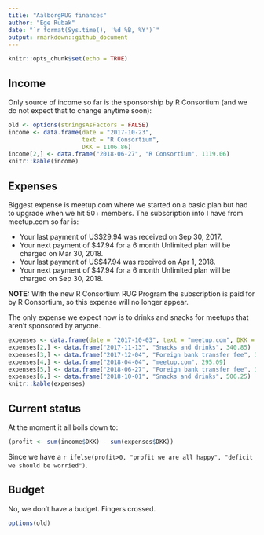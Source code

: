 ```yaml
---
title: "AalborgRUG finances"
author: "Ege Rubak"
date: "`r format(Sys.time(), '%d %B, %Y')`"
output: rmarkdown::github_document
---
```


```r
knitr::opts_chunk$set(echo = TRUE)
```

## Income

Only source of income so far is the sponsorship by R Consortium (and we do not
expect that to change anytime soon):
```r
old <- options(stringsAsFactors = FALSE)
income <- data.frame(date = "2017-10-23",
                     text = "R Consortium",
                     DKK = 1106.86)
income[2,] <- data.frame("2018-06-27", "R Consortium", 1119.06)
knitr::kable(income)
```

## Expenses

Biggest expense is meetup.com where we started on a basic plan but had to upgrade
when we hit 50+ members. The subscription info I have from meetup.com so far is:

- Your last payment of US$29.94 was received on Sep 30, 2017.
- Your next payment of $47.94 for a 6 month Unlimited plan will be charged on Mar 30, 2018.
- Your last payment of US$47.94 was received on Apr 1, 2018.
- Your next payment of $47.94 for a 6 month Unlimited plan will be charged on Sep 30, 2018.

**NOTE:** With the new R Consortium RUG Program the subscription is paid for by
R Consortium, so this expense will no longer appear.

The only expense we expect now is to drinks and snacks
for meetups that aren't sponsored by anyone.
```r
expenses <- data.frame(date = "2017-10-03", text = "meetup.com", DKK = 192.10)
expenses[2,] <- data.frame("2017-11-13", "Snacks and drinks", 340.85)
expenses[3,] <- data.frame("2017-12-04", "Foreign bank transfer fee", 35.00)
expenses[4,] <- data.frame("2018-04-04", "meetup.com", 295.09)
expenses[5,] <- data.frame("2018-06-27", "Foreign bank transfer fee", 30.00)
expenses[6,] <- data.frame("2018-10-01", "Snacks and drinks", 506.25)
knitr::kable(expenses)
```

## Current status

At the moment it all boils down to:
```r
(profit <- sum(income$DKK) - sum(expenses$DKK))
```
Since we have a `r ifelse(profit>0, "profit we are all happy", "deficit we should be worried")`. 

## Budget

No, we don't have a budget. Fingers crossed.

```r
options(old)
```
